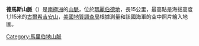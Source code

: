{{Coord|75|0|S|133|45|W|source:GNIS|display=title}}

'''德馬斯山脈'''（{{lang-en|Demas Range}}）是[[南極洲|南極洲]]的[[山脈|山脈]]，位於[[瑪麗伯德地|瑪麗伯德地]]，長15公里，最高點是海拔高度1,115米的[[古爾希吉安山|古爾希吉安山]]，[[美國地質調查局|美國地質調查局]]根據測量和該國海軍的空中照片繪入地圖。

{{DEFAULTSORT:Demas Range}}
[[Category:馬里伯地山脈|Category:馬里伯地山脈]]


{{MarieByrdLand-geo-stub}}